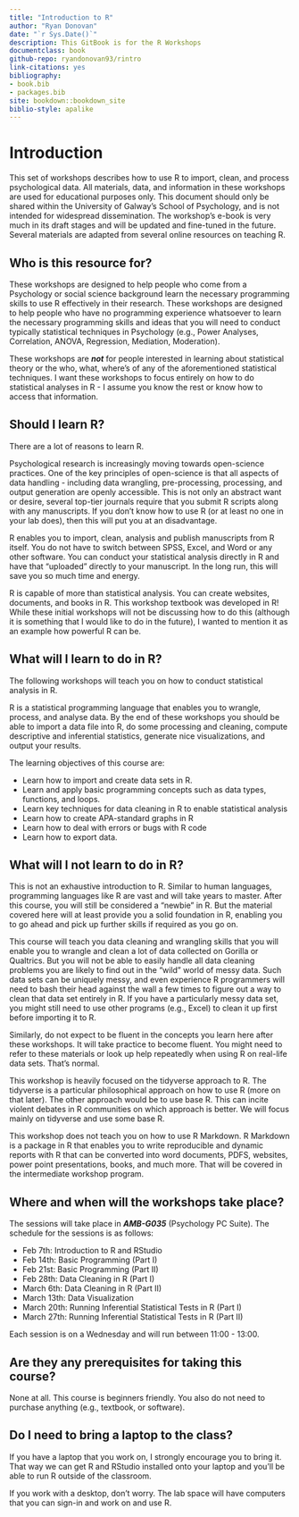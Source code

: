 ```yaml
--- 
title: "Introduction to R"
author: "Ryan Donovan"
date: "`r Sys.Date()`"
description: This GitBook is for the R Workshops
documentclass: book
github-repo: ryandonovan93/rintro
link-citations: yes
bibliography:
- book.bib
- packages.bib
site: bookdown::bookdown_site
biblio-style: apalike
---
```


<!--"Using GitBooks to create Open course materials"-->
# Introduction

This set of workshops describes how to use R to import, clean, and process psychological data. All materials, data, and information in these workshops are used for educational purposes only. This document should only be shared within the University of Galway's School of Psychology, and is not intended for widespread dissemination. The workshop's e-book is very much in its draft stages and will be updated and fine-tuned in the future. Several materials are adapted from several online resources on teaching R.

## Who is this resource for?

These workshops are designed to help people who come from a Psychology or social science background learn the necessary programming skills to use R effectively in their research. These workshops are designed to help people who have no programming experience whatsoever to learn the necessary programming skills and ideas that you will need to conduct typically statistical techniques in Psychology (e.g., Power Analyses, Correlation, ANOVA, Regression, Mediation, Moderation).

These workshops are ***not*** for people interested in learning about statistical theory or the who, what, where's of any of the aforementioned statistical techniques. I want these workshops to focus entirely on how to do statistical analyses in R - I assume you know the rest or know how to access that information.

## Should I learn R?

There are a lot of reasons to learn R.

Psychological research is increasingly moving towards open-science practices. One of the key principles of open-science is that all aspects of data handling - including data wrangling, pre-processing, processing, and output generation are openly accessible. This is not only an abstract want or desire, several top-tier journals require that you submit R scripts along with any manuscripts. If you don't know how to use R (or at least no one in your lab does), then this will put you at an disadvantage.

R enables you to import, clean, analysis and publish manuscripts from R itself. You do not have to switch between SPSS, Excel, and Word or any other software. You can conduct your statistical analysis directly in R and have that "uploaded" directly to your manuscript. In the long run, this will save you so much time and energy.

R is capable of more than statistical analysis. You can create websites, documents, and books in R. This workshop textbook was developed in R! While these initial workshops will not be discussing how to do this (although it is something that I would like to do in the future), I wanted to mention it as an example how powerful R can be.

## What will I learn to do in R?

The following workshops will teach you on how to conduct statistical analysis in R.

R is a statistical programming language that enables you to wrangle, process, and analyse data. By the end of these workshops you should be able to import a data file into R, do some processing and cleaning, compute descriptive and inferential statistics, generate nice visualizations, and output your results.

The learning objectives of this course are:

-   Learn how to import and create data sets in R.
-   Learn and apply basic programming concepts such as data types, functions, and loops.
-   Learn key techniques for data cleaning in R to enable statistical analysis
-   Learn how to create APA-standard graphs in R
-   Learn how to deal with errors or bugs with R code
-   Learn how to export data.

## What will I not learn to do in R?

This is not an exhaustive introduction to R. Similar to human languages, programming languages like R are vast and will take years to master. After this course, you will still be considered a "newbie" in R. But the material covered here will at least provide you a solid foundation in R, enabling you to go ahead and pick up further skills if required as you go on.

This course will teach you data cleaning and wrangling skills that you will enable you to wrangle and clean a lot of data collected on Gorilla or Qualtrics. But you will not be able to easily handle all data cleaning problems you are likely to find out in the "wild" world of messy data. Such data sets can be uniquely messy, and even experience R programmers will need to bash their head against the wall a few times to figure out a way to clean that data set entirely in R. If you have a particularly messy data set, you might still need to use other programs (e.g., Excel) to clean it up first before importing it to R.

Similarly, do not expect to be fluent in the concepts you learn here after these workshops. It will take practice to become fluent. You might need to refer to these materials or look up help repeatedly when using R on real-life data sets. That's normal.

This workshop is heavily focused on the tidyverse approach to R. The tidyverse is a particular philosophical approach on how to use R (more on that later). The other approach would be to use base R. This can incite violent debates in R communities on which approach is better. We will focus mainly on tidyverse and use some base R.

This workshop does not teach you on how to use R Markdown. R Markdown is a package in R that enables you to write reproducible and dynamic reports with R that can be converted into word documents, PDFS, websites, power point presentations, books, and much more. That will be covered in the intermediate workshop program.

## Where and when will the workshops take place?

The sessions will take place in ***AMB-G035*** (Psychology PC Suite). The schedule for the sessions is as follows:

-   Feb 7th: Introduction to R and RStudio
-   Feb 14th: Basic Programming (Part I)
-   Feb 21st: Basic Programming (Part II)
-   Feb 28th: Data Cleaning in R (Part I)
-   March 6th: Data Cleaning in R (Part II)
-   March 13th: Data Visualization
-   March 20th: Running Inferential Statistical Tests in R (Part I)
-   March 27th: Running Inferential Statistical Tests in R (Part II)

Each session is on a Wednesday and will run between 11:00 - 13:00.

## Are they any prerequisites for taking this course?

None at all. This course is beginners friendly. You also do not need to purchase anything (e.g., textbook, or software).

## Do I need to bring a laptop to the class?

If you have a laptop that you work on, I strongly encourage you to bring it. That way we can get R and RStudio installed onto your laptop and you'll be able to run R outside of the classroom.

If you work with a desktop, don't worry. The lab space will have computers that you can sign-in and work on and use R. 
